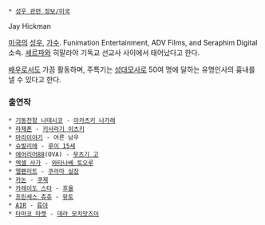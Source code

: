  * [[성우 관련 정보/미국]]

Jay Hickman 

[[미국]]의 [[성우]], [[가수]]. Funimation Entertainment, ADV Films, and Seraphim Digital 소속. [[셰르파]]와 히말라야 기독교 선교사 사이에서 태어났다고 한다.

[[배우]]로서도 가끔 활동하며, 주특기는 [[성대모사]]로 50여 명에 달하는 유명인사의 흉내를 낼 수 있다고 한다.

=== 출연작 ===
 * [[기동전함 나데시코]] - [[아카츠키 나가레]]
 * [[라제폰]] - [[키사라기 이츠키]]
 * [[마리이야기]] - 어른 남우
 * [[슈발리에]] - [[루이 15세]]
 * [[에어리어88]](OVA) - [[무츠기 고]]
 * [[엑셀 사가]] - [[와타나베 토오루]] 
 * [[엘펜리트]] - [[쿠라마 실장]]
 * [[카논]] - [[쿠제]]
 * [[카레이도 스타]] - [[후울]]
 * [[프린세스 츄츄]] - [[뮤토]]
 * [[AIR]] - [[류야(AIR)|류야]]
 * [[타마코 마켓]] - [[데라 모치맛즈이]]
